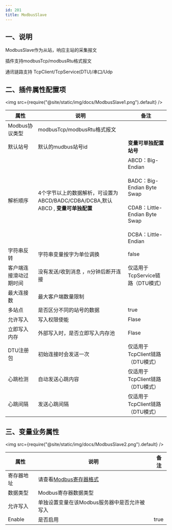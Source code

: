 ```yaml
---
id: 201
title: ModbusSlave
---
```





## 一、说明

ModbusSlave作为从站，响应主站的采集报文

插件支持modbusTcp/modbusRtu格式报文

通讯链路支持 TcpClient/TcpService(DTU)/串口/Udp

## 二、插件属性配置项

<img src={require("@site/static/img/docs/ModbusSlave1.png").default} />

| 属性           |  说明                    | 备注|
| ---------------| --------------------------| ---|
| Modbus协议类型         | modbusTcp/modbusRtu格式报文           | |
| 默认站号         | 默认的mudbus站号id            | **变量可单独配置站号**   |
| 解析顺序         | 4个字节以上的数据解析，可设置为ABCD/BADC/CDBA/DCBA,默认ABCD , **变量可单独配置**|ABCD：Big-Endian<br></br>BADC：Big-Endian Byte Swap<br></br>CDAB：Little-Endian Byte Swap<br></br>DCBA：Little-Endian |
| 字符串反转         | 字符串变量按字为单位调换              | false |
| 客户端连接滑动过期时间         |  没有发送/收到消息 ，n分钟后断开连接             | 仅适用于TcpService链路（DTU模式）|
| 最大连接数         |  最大客户端数量限制             | |
| 多站点         | 是否区分不同的站号的数据              | true|
| 允许写入         | 写入权限使能              | Flase |
| 立即写入内存         | 外部写入时，是否立即写入内存池              | Flase |
| DTU注册包         |  初始连接时会发送一次             | 仅适用于TcpClient链路（DTU模式）|
| 心跳检测         |  自动发送心跳内容             | 仅适用于TcpClient链路（DTU模式）|
| 心跳间隔         |  发送心跳间隔             | 仅适用于TcpClient链路（DTU模式）|

## 三、变量业务属性

<img src={require("@site/static/img/docs/ModbusSlave2.png").default} />

| 属性           |  说明                    | 备注|
| ---------------| --------------------------| ---|
| 寄存器地址         | 请查看[Modbus寄存器格式](./ModbusMatser.mdx#三、变量地址配置项)            | |
| 数据类型         | Modbus寄存器数据类型           |    |
| 允许写入         | 单独设置变量在该Modbus服务器中是否允许被写入| |
| Enable         | 是否启用              | true |

